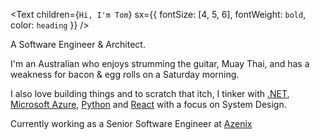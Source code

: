 <Text
  children={`Hi, I'm Tom`}
  sx={{ fontSize: [4, 5, 6], fontWeight: `bold`, color: `heading` }}
/>

A Software Engineer & Architect.

I'm an Australian who enjoys strumming the guitar, 
Muay Thai, and has a weakness for bacon & egg rolls on 
a Saturday morning.

I also love building things and to scratch that itch,
I tinker with [.NET](https://learn.microsoft.com/en-us/dotnet/), [Microsoft Azure](https://learn.microsoft.com/en-us/azure/architecture/), [Python](https://www.python.org) and [React](https://reactjs.org) with a focus 
on System Design.

Currently working as a Senior Software Engineer at [Azenix](https://www.azenix.com.au)